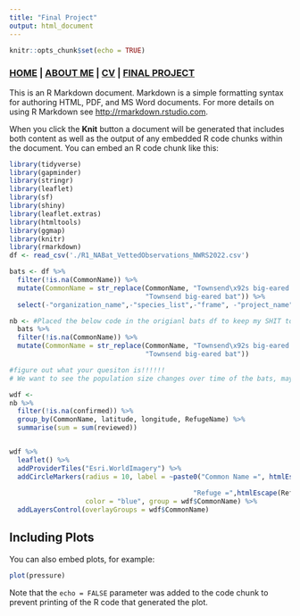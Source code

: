 ```yaml
---
title: "Final Project"
output: html_document
---
```


```r
knitr::opts_chunk$set(echo = TRUE)
```

### [HOME](https://chandlerhaut.github.io/) | [ABOUT ME](https://chandlerhaut.github.io/about_me/) | [CV](https://chandlerhaut.github.io/about_me/CV.pdf) | [FINAL PROJECT](https://chandlerhaut.github.io/Final_Project/)

This is an R Markdown document. Markdown is a simple formatting syntax for authoring HTML, PDF, and MS Word documents. For more details on using R Markdown see <http://rmarkdown.rstudio.com>.

When you click the **Knit** button a document will be generated that includes both content as well as the output of any embedded R code chunks within the document. You can embed an R code chunk like this:

```r

library(tidyverse)
library(gapminder)
library(stringr)
library(leaflet)
library(sf)
library(shiny)
library(leaflet.extras)
library(htmltools)
library(ggmap)
library(knitr)
library(rmarkdown)
df <- read_csv('./R1_NABat_VettedObservations_NWRS2022.csv')

bats <- df %>% 
  filter(!is.na(CommonName)) %>% 
  mutate(CommonName = str_replace(CommonName, "Townsend\x92s big-eared bat", 
                                  "Townsend big-eared bat")) %>% 
  select(-"organization_name",-"species_list",-"frame", -"project_name")

nb <- #Placed the below code in the origianl bats df to keep my SHIT together
  bats %>% 
  filter(!is.na(CommonName)) %>% 
  mutate(CommonName = str_replace(CommonName, "Townsend\x92s big-eared bat", 
                                  "Townsend big-eared bat"))

#figure out what your quesiton is!!!!!!
# We want to see the population size changes over time of the bats, maybe use the animate

wdf <- 
nb %>% 
  filter(!is.na(confirmed)) %>% 
  group_by(CommonName, latitude, longitude, RefugeName) %>% 
  summarise(sum = sum(reviewed))


wdf %>% 
  leaflet() %>% 
  addProviderTiles("Esri.WorldImagery") %>% 
  addCircleMarkers(radius = 10, label = ~paste0("Common Name =", htmlEscape(CommonName),
                                              
                                              "Refuge =",htmlEscape(RefugeName)),
                   color = "blue", group = wdf$CommonName) %>% 
  addLayersControl(overlayGroups = wdf$CommonName)
```

## Including Plots

You can also embed plots, for example:

```r
plot(pressure)
```

Note that the `echo = FALSE` parameter was added to the code chunk to prevent printing of the R code that generated the plot.
